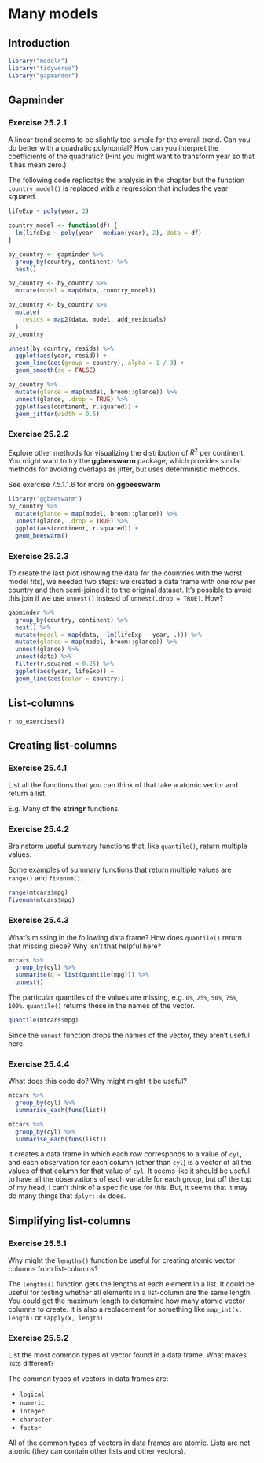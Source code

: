 # Many models

## Introduction

```r
library("modelr")
library("tidyverse")
library("gapminder")
```

## Gapminder

### Exercise <span class="exercise-number">25.2.1</span> {.unnumbered .exercise}

<div class="question">
A linear trend seems to be slightly too simple for the overall trend. Can you do better with a quadratic polynomial? How can you interpret the coefficients of the quadratic? (Hint you might want to transform year so that it has mean zero.)
</div>

<div class="answer">
The following code replicates the analysis in the chapter but the function `country_model()` is replaced with a regression that includes the year squared.
```r
lifeExp ~ poly(year, 2)
```

```r
country_model <- function(df) {
  lm(lifeExp ~ poly(year - median(year), 2), data = df)
}

by_country <- gapminder %>%
  group_by(country, continent) %>%
  nest()

by_country <- by_country %>%
  mutate(model = map(data, country_model))
```

```r
by_country <- by_country %>%
  mutate(
    resids = map2(data, model, add_residuals)
  )
by_country
```

```r
unnest(by_country, resids) %>%
  ggplot(aes(year, resid)) +
  geom_line(aes(group = country), alpha = 1 / 3) +
  geom_smooth(se = FALSE)
```

```r
by_country %>%
  mutate(glance = map(model, broom::glance)) %>%
  unnest(glance, .drop = TRUE) %>%
  ggplot(aes(continent, r.squared)) +
  geom_jitter(width = 0.5)
```
</div>

### Exercise <span class="exercise-number">25.2.2</span> {.unnumbered .exercise}

<div class="question">
Explore other methods for visualizing the distribution of $R^2$ per continent. You might want to try the **ggbeeswarm** package, which provides similar methods for avoiding overlaps as jitter, but uses deterministic methods.
</div>

<div class="answer">

See exercise 7.5.1.1.6 for more on **ggbeeswarm**

```r
library("ggbeeswarm")
by_country %>%
  mutate(glance = map(model, broom::glance)) %>%
  unnest(glance, .drop = TRUE) %>%
  ggplot(aes(continent, r.squared)) +
  geom_beeswarm()
```

</div>

### Exercise <span class="exercise-number">25.2.3</span> {.unnumbered .exercise}

<div class="question">

To create the last plot (showing the data for the countries with the worst model fits),
we needed two steps: we created a data frame with one row per country and
then semi-joined it to the original dataset. 
It’s possible to avoid this join if we use `unnest()` instead of `unnest(.drop = TRUE)`. How?

</div>

<div class="answer">

```r
gapminder %>%
  group_by(country, continent) %>%
  nest() %>%
  mutate(model = map(data, ~lm(lifeExp ~ year, .))) %>%
  mutate(glance = map(model, broom::glance)) %>%
  unnest(glance) %>%
  unnest(data) %>%
  filter(r.squared < 0.25) %>%
  ggplot(aes(year, lifeExp)) +
  geom_line(aes(color = country))
```

</div>

## List-columns

`r no_exercises()`

## Creating list-columns

### Exercise <span class="exercise-number">25.4.1</span> {.unnumbered .exercise}

<div class="question">
List all the functions that you can think of that take a atomic vector and return a list.
</div>

<div class="answer">

E.g. Many of the **stringr** functions.

</div>

### Exercise <span class="exercise-number">25.4.2</span> {.unnumbered .exercise}

<div class="question">
Brainstorm useful summary functions that, like `quantile()`, return multiple values.
</div>

<div class="answer">

Some examples of summary functions that return multiple values are `range()` and `fivenum()`.

```r
range(mtcars$mpg)
fivenum(mtcars$mpg)
```

</div>

### Exercise <span class="exercise-number">25.4.3</span> {.unnumbered .exercise}

<div class="question">
What’s missing in the following data frame? How does `quantile()` return that missing piece? Why isn’t that helpful here?

```r
mtcars %>%
  group_by(cyl) %>%
  summarise(q = list(quantile(mpg))) %>%
  unnest()
```
</div>

<div class="answer">

The particular quantiles of the values are missing, e.g. `0%`, `25%`, `50%`, `75%`, `100%`. `quantile()` returns these in the names of the vector.
```r
quantile(mtcars$mpg)
```

Since the `unnest` function drops the names of the vector, they aren't useful here.

</div>

### Exercise <span class="exercise-number">25.4.4</span> {.unnumbered .exercise}

<div class="question">
What does this code do?
Why might might it be useful?

```r
mtcars %>%
  group_by(cyl) %>%
  summarise_each(funs(list))
```
</div>

<div class="answer">

```r
mtcars %>%
  group_by(cyl) %>%
  summarise_each(funs(list))
```

It creates a data frame in which each row corresponds to a value of `cyl`,
and each observation for each column (other than `cyl`) is a vector of all the values of that column for that value of `cyl`.
It seems like it should be useful to have all the observations of each variable for each group, but off the top of my head, I can't think of a specific use for this.
But, it seems that it may do many things that `dplyr::do` does.

</div>

## Simplifying list-columns

### Exercise <span class="exercise-number">25.5.1</span> {.unnumbered .exercise}

<div class="question">
Why might the `lengths()` function be useful for creating atomic vector columns from list-columns?
</div>

<div class="answer">

The `lengths()` function gets the lengths of each element in a list.
It could be useful for testing whether all elements in a list-column are the same length.
You could get the maximum length to determine how many atomic vector columns to create.
It is also a replacement for something like `map_int(x, length)` or `sapply(x, length)`.

</div>

### Exercise <span class="exercise-number">25.5.2</span> {.unnumbered .exercise}

<div class="question">
List the most common types of vector found in a data frame.
What makes lists different?
</div>

<div class="answer">

The common types of vectors in data frames are:

-   `logical`
-   `numeric`
-   `integer`
-   `character`
-   `factor`

All of the common types of vectors in data frames are atomic. Lists are not atomic (they can contain other lists and other vectors).

</div>

<!-- match unopened div --><div>
